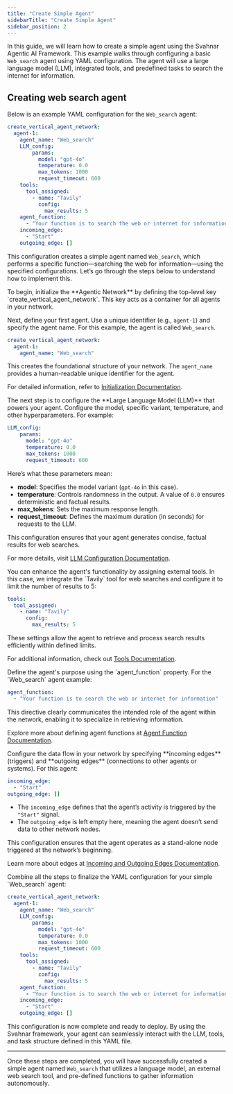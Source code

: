 ```yaml
---
title: "Create Simple Agent"
sidebarTitle: "Create Simple Agent"
sidebar_position: 2
---
```



In this guide, we will learn how to create a simple agent using the Svahnar Agentic AI Framework. This example walks through configuring a basic `Web_search` agent using YAML configuration. The agent will use a large language model (LLM), integrated tools, and predefined tasks to search the internet for information.

## Creating web search agent

Below is an example YAML configuration for the `Web_search` agent:

```yaml create_first_agent.yaml
create_vertical_agent_network:
  agent-1:
    agent_name: "Web_search"
    LLM_config:
        params:
          model: "gpt-4o"
          temperature: 0.0
          max_tokens: 1000
          request_timeout: 600
    tools:
      tool_assigned:
        - name: "Tavily"
          config:
            max_results: 5
    agent_function:
      - "Your function is to search the web or internet for information"
    incoming_edge:
      - "Start"
    outgoing_edge: []
```

This configuration creates a simple agent named `Web_search`, which performs a specific function—searching the web for information—using the specified configurations. Let’s go through the steps below to understand how to implement this.




<Steps titleSize="h2">

<Step title="Initialize the Agent Network">
To begin, initialize the **Agentic Network** by defining the top-level key `create_vertical_agent_network`. This key acts as a container for all agents in your network.

Next, define your first agent. Use a unique identifier (e.g., `agent-1`) and specify the agent name. For this example, the agent is called `Web_search`.

```yaml
create_vertical_agent_network:
  agent-1:
    agent_name: "Web_search"
```

This creates the foundational structure of your network. The `agent_name` provides a human-readable unique identifier for the agent.

For detailed information, refer to [Initialization Documentation](/docs/AgenticNetwork/configuration/initialization).


</Step>
<Step title="Configure the LLM for Reasoning">
The next step is to configure the **Large Language Model (LLM)** that powers your agent. Configure the model, specific variant, temperature, and other hyperparameters. For example:

```yaml
LLM_config:
    params:
      model: "gpt-4o"
      temperature: 0.0
      max_tokens: 1000
      request_timeout: 600
```

Here’s what these parameters mean:
- **model**: Specifies the model variant (`gpt-4o` in this case).
- **temperature**: Controls randomness in the output. A value of `0.0` ensures deterministic and factual results.
- **max_tokens**: Sets the maximum response length.
- **request_timeout**: Defines the maximum duration (in seconds) for requests to the LLM.

This configuration ensures that your agent generates concise, factual results for web searches.

For more details, visit [LLM Configuration Documentation](/docs/AgenticNetwork/configuration/llm).


</Step>
<Step title="Integrate Tools with the Agent">
You can enhance the agent's functionality by assigning external tools. In this case, we integrate the `Tavily` tool for web searches and configure it to limit the number of results to 5:

```yaml
tools:
  tool_assigned:
    - name: "Tavily"
      config:
        max_results: 5
```

These settings allow the agent to retrieve and process search results efficiently within defined limits.

For additional information, check out [Tools Documentation](/docs/AgenticNetwork/configuration/tools).


</Step>
<Step title="Define the Agent's Function">
Define the agent's purpose using the `agent_function` property. For the `Web_search` agent example:

```yaml
agent_function:
  - "Your function is to search the web or internet for information"
```

This directive clearly communicates the intended role of the agent within the network, enabling it to specialize in retrieving information.

Explore more about defining agent functions at [Agent Function Documentation](/docs/AgenticNetwork/configuration/Agent_function).


</Step>
<Step title="Specify Incoming and Outgoing Edges">
Configure the data flow in your network by specifying **incoming edges** (triggers) and **outgoing edges** (connections to other agents or systems). For this agent:

```yaml
incoming_edge:
  - "Start"
outgoing_edge: []
```

- The `incoming_edge` defines that the agent’s activity is triggered by the `"Start"` signal.
- The `outgoing_edge` is left empty here, meaning the agent doesn’t send data to other network nodes.

This configuration ensures that the agent operates as a stand-alone node triggered at the network’s beginning.

Learn more about edges at [Incoming and Outgoing Edges Documentation](/docs/AgenticNetwork/configuration/Edges).


</Step>
<Step title="Final YAML Configuration">
Combine all the steps to finalize the YAML configuration for your simple `Web_search` agent:

```yaml create_first_agent.yaml
create_vertical_agent_network:
  agent-1:
    agent_name: "Web_search"
    LLM_config:
        params:
          model: "gpt-4o"
          temperature: 0.0
          max_tokens: 1000
          request_timeout: 600
    tools:
      tool_assigned:
        - name: "Tavily"
          config:
            max_results: 5
    agent_function:
      - "Your function is to search the web or internet for information"
    incoming_edge:
      - "Start"
    outgoing_edge: []
```

This configuration is now complete and ready to deploy. By using the Svahnar framework, your agent can seamlessly interact with the LLM, tools, and task structure defined in this YAML file.
</Step>

</Steps>

---

Once these steps are completed, you will have successfully created a simple agent named `Web_search` that utilizes a language model, an external web search tool, and pre-defined functions to gather information autonomously.
